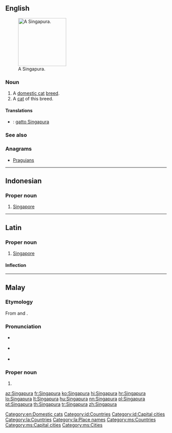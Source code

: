 ==English==
[[File:Raffles singapura cat.jpg|thumb|right|150px|A Singapura.]]
===Noun===
{{en-noun}}

# A [[domestic cat]] [[breed]].
# A [[cat]] of this breed.

====Translations====
{{checktrans-top}}
* {{ttbc|it}}: [[gatto Singapura]]
{{trans-mid}}

{{trans-bottom}}

===See also===
{{pedia|Singapura (cat)}}
{{commonslite|Category:Singapura}}

===Anagrams===
* [[Praguians#English|Praguians]]

[[Category:en:Domestic cats]]

----

==Indonesian==
{{wikipedia|lang=id}}

===Proper noun===
{{head|id|proper noun}}

# [[Singapore]]

[[Category:id:Countries]]
[[Category:id:Capital cities]]

----

==Latin==
{{wikipedia|lang=la}}

===Proper noun===
{{la-proper noun|Singapura|Singapurae|Singapurae|f|first}}

# [[Singapore]]

====Inflection====
{{la-decl-1st-loc|num=sg|Singapur}}

[[Category:la:Countries]]
[[Category:la:Place names]]

----

==Malay==
{{wikipedia|lang=ms}}

===Etymology===
From {{etyl|sa|ms}} {{term|sc=Deva|सिंह|tr=siṃhá||lion|lang=sa}} and {{term|sc=Deva|पुर|tr=pura||city|lang=sa}}.

===Pronunciation===
* {{a|Johor-Selangor}} {{IPA|/siŋəpurə/|lang=ms}}
* {{a|Riau-Lingga}} {{IPA|/siŋapura/|lang=ms}}
* {{rhymes|urə|rə|ə|lang=ms}}

===Proper noun===
{{head|ms|proper noun|head=[[singa|Singa]][[pura]]}}

# {{l|en|Singapore}}

[[Category:ms:Countries]]
[[Category:ms:Capital cities]]
[[Category:ms:Cities]]

[[az:Singapura]]
[[fr:Singapura]]
[[ko:Singapura]]
[[hi:Singapura]]
[[hr:Singapura]]
[[lo:Singapura]]
[[lt:Singapura]]
[[hu:Singapura]]
[[nn:Singapura]]
[[pl:Singapura]]
[[pt:Singapura]]
[[th:Singapura]]
[[tr:Singapura]]
[[zh:Singapura]]